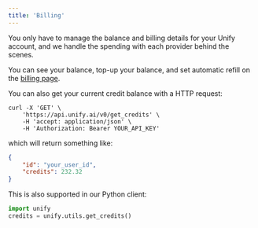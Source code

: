 ```yaml
---
title: 'Billing'
---
```


You only have to manage the balance and billing details for your Unify account, 
and we handle the spending with each provider behind the scenes.

You can see your balance, top-up your balance, and set automatic refill on the 
[billing page](https://console.unify.ai/billing).

You can also get your current credit balance with a HTTP request:

```shell
curl -X 'GET' \
    'https://api.unify.ai/v0/get_credits' \
    -H 'accept: application/json' \
    -H 'Authorization: Bearer YOUR_API_KEY'
```

which will return something like:

```json
{
    "id": "your_user_id",
    "credits": 232.32
}
```

This is also supported in our Python client:

```python
import unify
credits = unify.utils.get_credits()
```